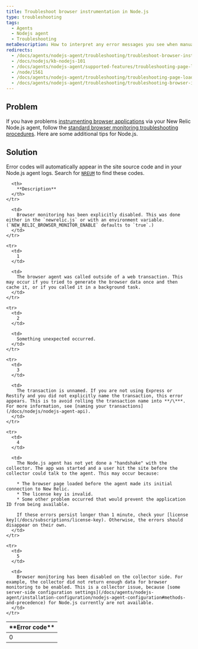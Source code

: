 ```yaml
---
title: Troubleshoot browser instrumentation in Node.js
type: troubleshooting
tags:
  - Agents
  - Nodejs agent
  - Troubleshooting
metaDescription: How to interpret any error messages you see when manually inserting the browser agent with New Relic's Node.js agent.
redirects:
  - /docs/agents/nodejs-agent/troubleshooting/troubleshoot-browser-instrumentation-nodejs
  - /docs/nodejs/kb-nodejs-101
  - /docs/agents/nodejs-agent/supported-features/troubleshooting-page-load-timing-nodejs
  - /node/1561
  - /docs/agents/nodejs-agent/troubleshooting/troubleshooting-page-load-timing-nodejs
  - /docs/agents/nodejs-agent/troubleshooting/troubleshooting-browser-instrumentation-nodejs
---
```


## Problem

If you have problems [instrumenting browser applications](/docs/nodejs/page-load-timing-in-nodejs) via your New Relic Node.js agent, follow the [standard browser monitoring troubleshooting procedures](/docs/new-relic-browser/troubleshooting-page-view-monitoring). Here are some additional tips for Node.js.

## Solution

Error codes will automatically appear in the site source code and in your Node.js agent logs. Search for [`NREUM`](/docs/new-relic-browser/troubleshooting-page-view-monitoring#javascript) to find these codes.

<table>
  <thead>
    <tr>
      <th width={100}>
        **Error code**
      </th>

      <th>
        **Description**
      </th>
    </tr>
  </thead>

  <tbody>
    <tr>
      <td>
        0
      </td>

      <td>
        Browser monitoring has been explicitly disabled. This was done either in the `newrelic.js` or with an environment variable. (`NEW_RELIC_BROWSER_MONITOR_ENABLE` defaults to `true`.)
      </td>
    </tr>

    <tr>
      <td>
        1
      </td>

      <td>
        The browser agent was called outside of a web transaction. This may occur if you tried to generate the browser data once and then cache it, or if you called it in a background task.
      </td>
    </tr>

    <tr>
      <td>
        2
      </td>

      <td>
        Something unexpected occurred.
      </td>
    </tr>

    <tr>
      <td>
        3
      </td>

      <td>
        The transaction is unnamed. If you are not using Express or Restify and you did not explicitly name the transaction, this error appears. This is to avoid rolling the transaction name into **/\***. For more information, see [naming your transactions](/docs/nodejs/nodejs-agent-api).
      </td>
    </tr>

    <tr>
      <td>
        4
      </td>

      <td>
        The Node.js agent has not yet done a "handshake" with the collector. The app was started and a user hit the site before the collector could talk to the agent. This may occur because:

        * The browser page loaded before the agent made its initial connection to New Relic.
        * The license key is invalid.
        * Some other problem occurred that would prevent the application ID from being available.

        If these errors persist longer than 1 minute, check your [license key](/docs/subscriptions/license-key). Otherwise, the errors should disappear on their own.
      </td>
    </tr>

    <tr>
      <td>
        5
      </td>

      <td>
        Browser monitoring has been disabled on the collector side. For example, the collector did not return enough data for browser monitoring to be enabled. This is a collector issue, because [some server-side configuration settings](/docs/agents/nodejs-agent/installation-configuration/nodejs-agent-configuration#methods-and-precedence) for Node.js currently are not available.
      </td>
    </tr>
  </tbody>
</table>
